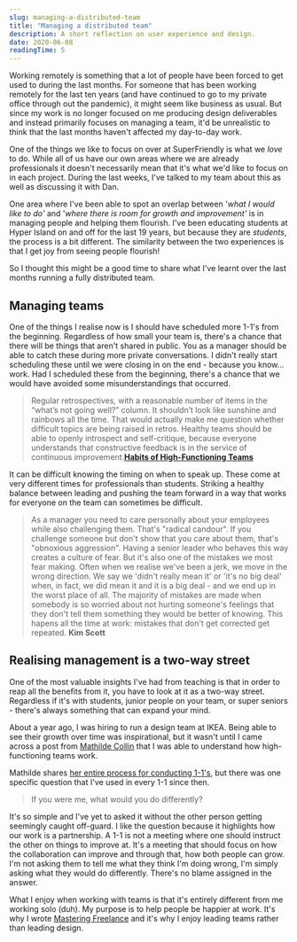 ```yaml
---
slug: managing-a-distributed-team
title: "Managing a distributed team"
description: A short reflection on user experience and design.
date: 2020-06-08
readingTime: 5
---
```


Working remotely is something that a lot of people have been forced to get used to during the last months. For someone that has been working remotely for the last ten years (and have continued to go to my private office through out the pandemic), it might seem like business as usual. But since my work is no longer focused on me producing design deliverables and instead primarily focuses on managing a team, it'd be unrealistic to think that the last months haven't affected my day-to-day work.

One of the things we like to focus on over at SuperFriendly is what we *love* to do. While all of us have our own areas where we are already professionals it doesn't necessarily mean that it's what we'd like to focus on in each project. During the last weeks, I've talked to my team about this as well as discussing it with Dan.

One area where I've been able to spot an overlap between '*what I would like to do'* and '*where there is room for growth and improvement'* is in managing people and helping them flourish. I've been educating students at Hyper Island on and off for the last 19 years, but because they are *students*, the process is a bit different. The similarity between the two experiences is that I get joy from seeing people flourish!

So I thought this might be a good time to share what I've learnt over the last months running a fully distributed team.

## Managing teams

One of the things I realise now is I should have scheduled more 1-1's from the beginning. Regardless of how small your team is, there's a chance that there will be things that aren't shared in public. You as a manager should be able to catch these during more private conversations. I didn't really start scheduling these until we were closing in on the end - because you know... work. Had I scheduled these from the beginning, there's a chance that we would have avoided some misunderstandings that occurred.

> Regular retrospectives, with a reasonable number of items in the “what’s not going well?” column. It shouldn’t look like sunshine and rainbows all the time. That would actually make me question whether difficult topics are being raised in retros. Healthy teams should be able to openly introspect and self-critique, because everyone understands that constructive feedback is in the service of continuous improvement.**<a href="https://deniseyu.io/2020/05/23/habits-of-high-performing-teams.html">Habits of High-Functioning Teams</a>**

It can be difficult knowing the timing on when to speak up. These come at very different times for professionals than students. Striking a healthy balance between leading and pushing the team forward in a way that works for everyone on the team can sometimes be difficult.

>As a manager you need to care personally about your employees while also challenging them. That's "radical candour". If you challenge someone but don't show that you care about them, that's "obnoxious aggression". Having a senior leader who behaves this way creates a culture of fear.
But it's also one of the mistakes we most fear making. Often when we realise we've been a jerk, we move in the wrong direction. We say we 'didn't really mean it' or 'it's no big deal' when, in fact, we did mean it and it is a big deal - and we end up in the worst place of all. The majority of mistakes are made when somebody is so worried about not hurting someone's feelings that they don't tell them something they would be better of knowing. This hapens all the time at work: mistakes that don't get corrected get repeated.
**Kim Scott**

## Realising management is a two-way street

One of the most valuable insights I've had from teaching is that in order to reap all the benefits from it, you have to look at it as a two-way street. Regardless if it's with students, junior people on your team, or super seniors - there's always something that can expand your mind.

About a year ago, I was hiring to run a design team at IKEA. Being able to see their growth over time was inspirational, but it wasn't until I came across a post from <a href="https://twitter.com/collinmathilde?ref_src=twsrc%5Egoogle%7Ctwcamp%5Eserp%7Ctwgr%5Eauthor">Mathilde Collin</a> that I was able to understand how high-functioning teams work.

Mathilde shares <a href="https://medium.com/swlh/one-on-ones-are-my-most-valuable-meetings-heres-how-i-run-them-d9ae7c64dade">her entire process for conducting 1-1's</a>, but there was one specific question that I've used in every 1-1 since then.

> If you were me, what would you do differently?

It's so simple and I've yet to asked it without the other person getting seemingly caught off-guard. I like the question because it highlights how our work is a partnership. A 1-1 is not a meeting where one should instruct the other on things to improve at. It's a meeting that should focus on how the collaboration can improve and through that, how both people can grow. I'm not asking them to tell me what they think I'm doing wrong, I'm simply asking what they would do differently. There's no blame assigned in the answer.

What I enjoy when working with teams is that it's entirely different from me working solo (duh). My purpose is to help people be happier at work. It's why I wrote <a href="https://antonsten.com/books/masteringfreelance/">Mastering Freelance</a> and it's why I enjoy leading teams rather than leading design.